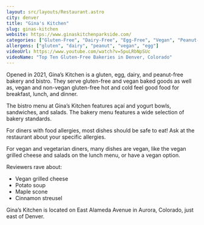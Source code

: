 ```yaml
---
layout: src/layouts/Restaurant.astro
city: denver
title: "Gina's Kitchen"
slug: ginas-kitchen
website: https://www.ginaskitchenparkside.com/
categories: ["Gluten-Free", "Dairy-Free", "Egg-Free", "Vegan", "Peanut-Free", "Bakery"]
allergens: ["gluten", "dairy", "peanut", "vegan", "egg"]
videoUrl: https://www.youtube.com/watch?v=5puLRbNpSUc
videoName: "Top Ten Gluten-Free Bakeries in Denver, Colorado"
---
```


Opened in 2021, Gina’s Kitchen is a gluten, egg, dairy, and peanut-free bakery and bistro. They serve gluten-free and vegan baked goods as well as, vegan and non-vegan gluten-free hot and cold feel good food for breakfast, lunch, and dinner.

The bistro menu at Gina’s Kitchen features açaí and yogurt bowls, sandwiches, and salads. The bakery menu features a wide selection of bakery standards.

For diners with food allergies, most dishes should be safe to eat! Ask at the restaurant about your specific allergies.

For vegan and vegetarian diners, many dishes are vegan, like the vegan grilled cheese and salads on the lunch menu, or have a vegan option.

Reviewers rave about:
* Vegan grilled cheese
* Potato soup
* Maple scone
* Cinnamon streusel

Gina’s Kitchen is located on East Alameda Avenue in Aurora, Colorado, just east of Denver.
